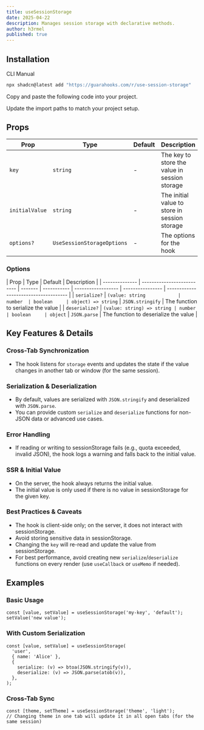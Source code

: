 ```yaml
---
title: useSessionStorage
date: 2025-04-22
description: Manages session storage with declarative methods.
author: h3rmel
published: true
---
```


<HookPreview name="use-session-storage-demo" />

## Installation

<Tabs defaultValue="cli">

<TabsList>
  <TabsTrigger value="cli">CLI</TabsTrigger>
  <TabsTrigger value="manual">Manual</TabsTrigger>
</TabsList>
<TabsContent value="cli">

```bash
npx shadcn@latest add "https://guarahooks.com/r/use-session-storage"
```

</TabsContent>
<TabsContent value="manual">

<Steps>

<Step>Copy and paste the following code into your project.</Step>

<HookSource name="use-session-storage" />

<Step>Update the import paths to match your project setup.</Step>

</Steps>

</TabsContent>

</Tabs>

## Props

| Prop           | Type                       | Default | Description                                   |
| -------------- | -------------------------- | ------- | --------------------------------------------- |
| `key`          | `string`                   | -       | The key to store the value in session storage |
| `initialValue` | `string`                   | -       | The initial value to store in session storage |
| `options?`     | `UseSessionStorageOptions` | -       | The options for the hook                      |

### Options

| Prop           | Type                       | Default | Description |
| -------------- | -------------------------- | ------- | ----------- | ------------------ | ---------------- | ------------------------------------- |
| `serialize?`   | `(value: string            | number  | boolean     | object) => string` | `JSON.stringify` | The function to serialize the value   |
| `deserialize?` | `(value: string) => string | number  | boolean     | object`            | `JSON.parse`     | The function to deserialize the value |

## Key Features & Details

### Cross-Tab Synchronization

- The hook listens for `storage` events and updates the state if the value changes in another tab or window (for the same session).

### Serialization & Deserialization

- By default, values are serialized with `JSON.stringify` and deserialized with `JSON.parse`.
- You can provide custom `serialize` and `deserialize` functions for non-JSON data or advanced use cases.

### Error Handling

- If reading or writing to sessionStorage fails (e.g., quota exceeded, invalid JSON), the hook logs a warning and falls back to the initial value.

### SSR & Initial Value

- On the server, the hook always returns the initial value.
- The initial value is only used if there is no value in sessionStorage for the given key.

### Best Practices & Caveats

- The hook is client-side only; on the server, it does not interact with sessionStorage.
- Avoid storing sensitive data in sessionStorage.
- Changing the `key` will re-read and update the value from sessionStorage.
- For best performance, avoid creating new `serialize`/`deserialize` functions on every render (use `useCallback` or `useMemo` if needed).

## Examples

### Basic Usage

```tsx
const [value, setValue] = useSessionStorage('my-key', 'default');
setValue('new value');
```

### With Custom Serialization

```tsx
const [value, setValue] = useSessionStorage(
  'user',
  { name: 'Alice' },
  {
    serialize: (v) => btoa(JSON.stringify(v)),
    deserialize: (v) => JSON.parse(atob(v)),
  },
);
```

### Cross-Tab Sync

```tsx
const [theme, setTheme] = useSessionStorage('theme', 'light');
// Changing theme in one tab will update it in all open tabs (for the same session)
```
